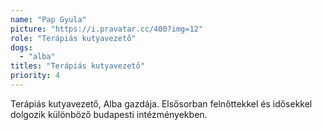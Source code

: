 ```yaml
---
name: "Pap Gyula"
picture: "https://i.pravatar.cc/400?img=12"
role: "Terápiás kutyavezető"
dogs:
  - "alba"
titles: "Terápiás kutyavezető"
priority: 4
---
```


Terápiás kutyavezető, Alba gazdája. Elsősorban felnőttekkel és idősekkel dolgozik különböző budapesti intézményekben.
